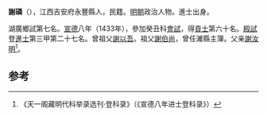 '''謝磷'''（{{bd|1391年||？}}），江西吉安府永豐縣人，民籍。[[明朝|明朝]]政治人物。進士出身。

湖廣鄉試第七名。[[宣德|宣德]]八年（1433年），參加癸丑科[[會試|會試]]，得[[貢士|貢士]]第六十名。[[殿試|殿試]]登[[進士|進士]]第三甲第二十七名。曾祖父[[謝以吾|謝以吾]]。祖父[[謝伯尚|謝伯尚]]，曾任濰縣主簿。父亲[[謝汝明|謝汝明]]<ref>《天一阁藏明代科举录选刊·登科录》（《宣德八年进士登科录》）</ref>。

==参考==
{{reflist}}
{{明朝人物小作品}}
{{宣德八年癸丑科殿試金榜}}